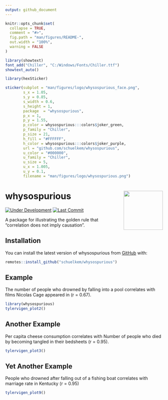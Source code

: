 ```yaml
---
output: github_document
---
```


<!-- README.md is generated from README.Rmd. Please edit that file -->

```r
knitr::opts_chunk$set(
  collapse = TRUE,
  comment = "#>",
  fig.path = "man/figures/README-",
  out.width = "100%", 
  warning = FALSE
)
```

```r
library(showtext)
font_add("Chiller", "C:/Windows/Fonts/Chiller.ttf")
showtext_auto()

library(hexSticker)

sticker(subplot = "man/figures/logo/whysospurious_face.png", 
        s_x = 1.05,
        s_y = 0.85,
        s_width = 0.6,
        s_height = 1, 
        package  = "whysospurious", 
        p_x = 1, 
        p_y = 1.55, 
        p_color = whysospurious:::colors$joker_green,
        p_family = "Chiller", 
        p_size = 21, 
        h_fill = "#FFFFFF", 
        h_color = whysospurious:::colors$joker_purple,
        url = "github.com/schuelkem/whysospurious", 
        u_color = "#000000", 
        u_family = "Chiller", 
        u_size = 5, 
        u_x = 1.005, 
        u_y = 0.1, 
        filename = "man/figures/logo/whysospurious.png")
```

# whysospurious <img src="man/figures/logo/whysospurious.png" align="right" width="125px" />

<!-- badges: start -->
[![Under Development](https://img.shields.io/badge/status-under%20development-red.svg)](https://github.com/schuelkem/whysospurious)
[![Last Commit](https://img.shields.io/github/last-commit/schuelkem/whysospurious.svg)](https://github.com/schuelkem/whysospurious/commits/master)
<!-- badges: end -->

A package for illustrating the golden rule that "correlation does not imply causation".

## Installation

You can install the latest version of whysospurious from [GitHub](https://github.com) with:

``` r
remotes::install_github("schuelkem/whysospurious")
```

## Example

The number of people who drowned by falling into a pool correlates with films Nicolas Cage appeared in (r = 0.67).

```r
library(whysospurious)
tylervigen_plot2()
```

## Another Example

Per capita cheese consumption correlates with Number of people who died by becoming tangled in their bedsheets (r = 0.95).

```r
tylervigen_plot3()
```

## Yet Another Example

People who drowned after falling out of a fishing boat correlates with marriage rate in Kentucky (r = 0.95)

```r
tylervigen_plot9()
```
